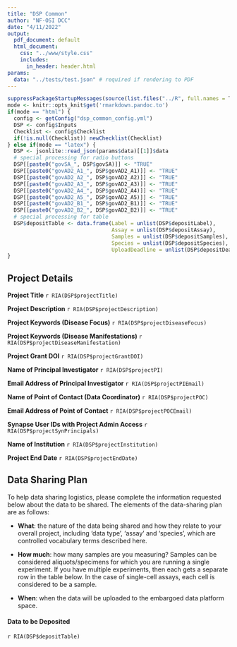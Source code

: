 ```yaml
---
title: "DSP Common"
author: "NF-OSI DCC"
date: "4/11/2022"
output:
  pdf_document: default
  html_document:
    css: "../www/style.css"
    includes:
      in_header: header.html
params:
  data: "../tests/test.json" # required if rendering to PDF
---
```


```r
suppressPackageStartupMessages(source(list.files("../R", full.names = T)))
mode <- knitr::opts_knit$get('rmarkdown.pandoc.to')
if(mode == "html") {
  config <- getConfig("dsp_common_config.yml")
  DSP <- config$Inputs
  Checklist <- config$Checklist
  if(!is.null(Checklist)) newChecklist(Checklist)
} else if(mode == "latex") {
  DSP <- jsonlite::read_json(params$data)[[1]]$data
  # special processing for radio buttons
  DSP[[paste0("govSA_", DSP$govSA)]] <- "TRUE"
  DSP[[paste0("govAD2_A1_", DSP$govAD2_A1)]] <- "TRUE" 
  DSP[[paste0("govAD2_A2_", DSP$govAD2_A2)]] <- "TRUE" 
  DSP[[paste0("govAD2_A3_", DSP$govAD2_A3)]] <- "TRUE" 
  DSP[[paste0("govAD2_A4_", DSP$govAD2_A4)]] <- "TRUE" 
  DSP[[paste0("govAD2_A5_", DSP$govAD2_A5)]] <- "TRUE" 
  DSP[[paste0("govAD2_B1_", DSP$govAD2_B1)]] <- "TRUE" 
  DSP[[paste0("govAD2_B2_", DSP$govAD2_B2)]] <- "TRUE" 
  # special processing for table
  DSP$depositTable <- data.frame(Label = unlist(DSP$depositLabel),
                                 Assay = unlist(DSP$depositAssay),
                                 Samples = unlist(DSP$depositSamples),
                                 Species = unlist(DSP$depositSpecies),
                                 UploadDeadline = unlist(DSP$depositDeadline))
}
```

## Project Details

<!-- include version hidden field -->

**Project Title** `r RIA(DSP$projectTitle)`

**Project Description** `r RIA(DSP$projectDescription)`

**Project Keywords (Disease Focus)** `r RIA(DSP$projectDiseaseFocus)`

**Project Keywords (Disease Manifestations)** `r RIA(DSP$projectDiseaseManifestation)`

**Project Grant DOI** `r RIA(DSP$projectGrantDOI)`

**Name of Principal Investigator** `r RIA(DSP$projectPI)`

**Email Address of Principal Investigator** `r RIA(DSP$projectPIEmail)`

**Name of Point of Contact (Data Coordinator)** `r RIA(DSP$projectPOC)`

**Email Address of Point of Contact** `r RIA(DSP$projectPOCEmail)`

**Synapse User IDs with Project Admin Access** `r RIA(DSP$projectSynPrincipals)`

**Name of Institution** `r RIA(DSP$projectInstitution)`

**Project End Date** `r RIA(DSP$projectEndDate)`


## Data Sharing Plan

To help data sharing logistics, please complete the information requested below about the data to be shared.
The elements of the data-sharing plan are as follows:

- **What**: the nature of the data being shared and how they relate to your overall project, including ‘data type’, ‘assay’ and ‘species’, which are controlled vocabulary terms described here.

- **How much**: how many samples are you measuring? Samples can be considered aliquots/specimens for which you are running a single experiment. If you have multiple experiments, then each gets a separate row in the table below. In the case of single-cell assays, each cell is considered to be a sample.

- **When**: when the data will be uploaded to the embargoed data platform space.


<!-- Deposit table starts here -->
#### Data to be Deposited {#deposits}

`r RIA(DSP$depositTable)`




